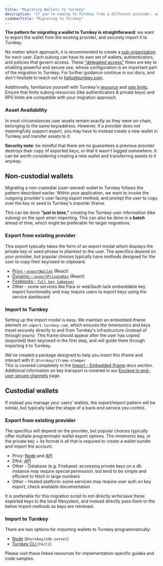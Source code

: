 ```yaml
---
title: "Migrating Wallets to Turnkey"
description: "If you're coming to Turnkey from a different provider, we can help make it simple. Follow the custodial or non-custodial flows outlined below depending on your use case, and be sure to check the linked resources for some fully featured utilities. "
sidebarTitle: "Migrating to Turnkey"
---
```


**The pattern for migrating a wallet to Turnkey is straightforward**: we want to export the wallet from the existing provider, and securely import it to Turnkey.

No matter which approach, it is recommended to create a [sub-organization](/concepts/sub-organizations) for each user. Each suborg can have its own set of wallets, authenticators, and policies that govern access. These ["delegated access"](/concepts/policies/delegated-access) flows are key to enabling powerful and secure use, whose configuration is an important part of the migration to Turnkey.
For further guidance continue in our docs, and don't hesitate to reach out to [hello@turnkey.com](mailto:hello@turnkey.com).

Additionally, familiarize yourself with Turnkey's [resource](/concepts/resource-limits) and [rate limits](/faq#limits). Ensure that finite suborg resources (like authenticators & private keys) and RPS limits are compatible with your migration approach.

### Asset Availability

In most circumstances user assets remain exactly as they were on-chain, belonging to the same key/address. However, if a provider does not meaningfully support export, you may have to instead create a new wallet in Turnkey and transfer assets to it.

**Security note:** be mindful that there are no guarantees a previous provider destroys their copy of exported keys, or that it wasn't logged somewhere. It can be worth considering creating a new wallet and transferring assets to it anyway.


## Non-custodial wallets

Migrating a non-custodial (user-owned) wallet to Turnkey follows the pattern described earlier. Within your application, we want to invoke the outgoing provider's user facing export method, and prompt the user to copy over the key or seed to Turnkey's importer iframe.

This can be done **"just in time,"** creating the Turnkey user information (like suborg) on the spot when importing. This can also be done in a **batch** ahead of time, which might be preferable for larger migrations.

### Export from existing provider

This export typically takes the form of an export modal which displays the private key or seed phrase in plaintext to the user. The specifics depend on your provider, but popular choices typically have methods designed for the user to copy their key/seed to clipboard.
* [Privy - `exportWallet`](https://docs.privy.io/wallets/wallets/export#react) (React)
* [Dynamic - `exportPrivateKey`](https://www.dynamic.xyz/docs/global-wallets/export) (React)
* [Fireblocks - `full key takeover`](https://ncw-developers.fireblocks.com/docs/full-key-takeover)
* Other - some services like Para or web3auth lack embeddable key export functionality and may require users to export keys using the service dashboard

### Import to Turnkey

Setting up the import modal is easy. We maintain an embedded iframe element on `import.turnkey.com`, which ensures the mnemonics and keys travel securely directly to and from Turnkey's infrastructure (instead of through yours). This frame should appear after the user has copied (exported) their key/seed in the first step, and will guide them through importing it to Turnkey.

We've created a package designed to help you insert this iframe and interact with it: `@turnkey/iframe-stamper`\
This is covered completely in the [Import - Embedded iframe](/embedded-wallets/code-examples/import#embedded-iframe) docs section.
Additional information on key transport is covered in our [Enclave to end-user secure channels](/security/enclave-secure-channels#import-flow) page.

## Custodial wallets

If instead you manage your users' wallets, the export/import pattern will be similar, but typically take the shape of a back-end service you control.

### Export from existing provider

The specifics will depend on the provider, but popular choices typically offer multiple programmatic wallet export options.
The mnemonic key, or the private key + its format is all that is required to create a wallet bundle and import the account.
* Privy: [Node](https://docs.privy.io/wallets/wallets/export#nodejs) and [API](https://docs.privy.io/wallets/wallets/export#rest-api)
* Dfns: [API](https://docs.dfns.co/d/api-docs/keys/advanced-keys-apis/export-key)
* Other - Database (e.g. Firebase): accessing private keys on a db instance may require special permission, but tend to be simple and efficient to fetch in large numbers
* Other - Hosted platform: some services may require user auth on key export, check available documentation


It is preferable for this migration script to not directly write/save these exported keys to the local filesystem, and instead directly pass them to the below import methods as keys are retrieved.

### Import to Turnkey

There are two options for importing wallets to Turnkey programmatically:
* [Node](/embedded-wallets/code-examples/import#nodejs) (`@turnkey/sdk-server`) 
* [Turnkey CLI ](/embedded-wallets/code-examples/import#cli)(`tkcli`)

Please visit these linked resources for implementation-specific guides and code samples. 